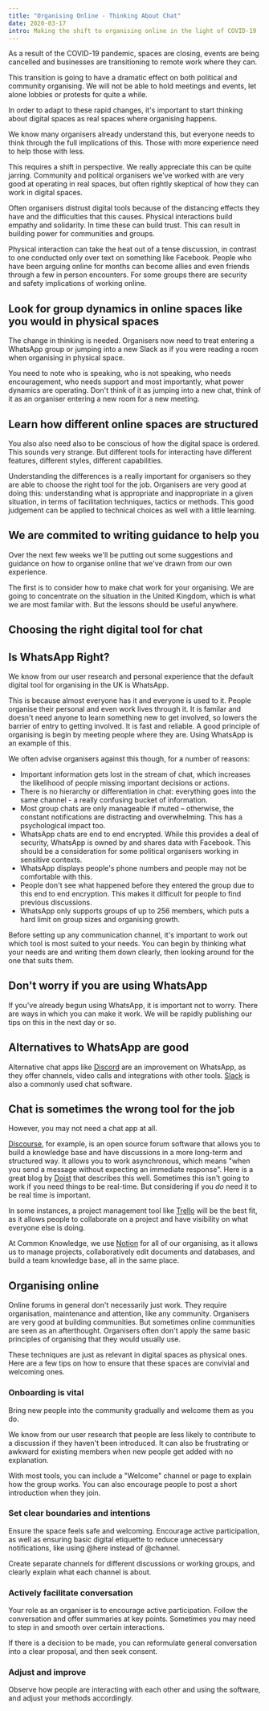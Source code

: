 ```yaml
---
title: "Organising Online - Thinking About Chat"
date: 2020-03-17
intro: Making the shift to organising online in the light of COVID-19
---
```

As a result of the COVID-19 pandemic, spaces are closing, events are being cancelled and businesses are transitioning to remote work where they can. 

This transition is going to have a dramatic effect on both political and community organising. We will not be able to hold meetings and events, let alone lobbies or protests for quite a while.

In order to adapt to these rapid changes, it's important to start thinking about digital spaces as real spaces where organising happens.

We know many organisers already understand this, but everyone needs to think through the full implications of this. Those with more experience need to help those with less.

This requires a shift in perspective. We really appreciate this can be quite jarring. Community and political organisers we've worked with are very good at operating in real spaces, but often rightly skeptical of how they can work in digital spaces.

Often organisers distrust digital tools because of the distancing effects they have and the difficulties that this causes. Physical interactions build empathy and solidarity. In time these can build trust. This can result in building power for communities and groups. 

Physical interaction can take the heat out of a tense discussion, in contrast to one conducted only over text on something like Facebook. People who have been arguing online for months can become allies and even friends through a few in person encounters. For some groups there are security and safety implications of working online.

## Look for group dynamics in online spaces like you would in physical spaces

The change in thinking is needed. Organisers now need to treat entering a WhatsApp group or jumping into a new Slack as if you were reading a room when organising in physical space. 

You need to note who is speaking, who is not speaking, who needs encouragement, who needs support and most importantly, what power dynamics are operating. Don't think of it as jumping into a new chat, think of it as an organiser entering a new room for a new meeting.

## Learn how different online spaces are structured

You also also need also to be conscious of how the digital space is ordered. This sounds very strange. But different tools for interacting have different features, different styles, different capabilities.

Understanding the differences is a really important for organisers so they are able to choose the right tool for the job. Organisers are very good at doing this: understanding what is appropriate and inappropriate in a given situation, in terms of facilitation techniques, tactics or methods. This good judgement can be applied to technical choices as well with a little learning.

## We are commited to writing guidance to help you

Over the next few weeks we'll be putting out some suggestions and guidance on how to organise online that we've drawn from our own experience. 

The first is to consider how to make chat work for your organising. We are going to concentrate on the situation in the United Kingdom, which is what we are most familar with. But the lessons should be useful anywhere.

## Choosing the right digital tool for chat

## Is WhatsApp Right?

We know from our user research and personal experience that the default digital tool for organising in the UK is WhatsApp. 

This is because almost everyone has it and everyone is used to it. People organise their personal and even work lives through it. It is familar and doesn't need anyone to learn something new to get involved, so lowers the barrier of entry to getting involved. It is fast and reliable. A good principle of organising is begin by meeting people where they are. Using WhatsApp is an example of this.

We often advise organisers against this though, for a number of reasons:

- Important information gets lost in the stream of chat, which increases the likelihood of people missing important decisions or actions.
- There is no hierarchy or differentiation in chat: everything goes into the same channel - a really confusing bucket of information.
- Most group chats are only manageable if muted – otherwise, the constant notifications are distracting and overwhelming. This has a psychological impact too.
- WhatsApp chats are end to end encrypted. While this provides a deal of security, WhatsApp is owned by and shares data with Facebook. This should be a consideration for some political organisers working in sensitive contexts.
- WhatsApp displays people's phone numbers and people may not be comfortable with this.
- People don't see what happened before they entered the group due to this end to end encryption. This makes it difficult for people to find previous discussions.
- WhatsApp only supports groups of up to 256 members, which puts a hard limit on group sizes and organising growth.

Before setting up any communication channel, it's important to work out which tool is most suited to your needs. You can begin by thinking what your needs are and writing them down clearly, then looking around for the one that suits them.

## Don't worry if you are using WhatsApp

If you've already begun using WhatsApp, it is important not to worry. There are ways in which you can make it work. We will be rapidly publishing our tips on this in the next day or so.

## Alternatives to WhatsApp are good

Alternative chat apps like [Discord](https://discordapp.com/) are an improvement on WhatsApp, as they offer channels, video calls and integrations with other tools. [Slack](https://slack.com) is also a commonly used chat software.

## Chat is sometimes the wrong tool for the job

However, you may not need a chat app at all. 

[Discourse](https://www.discourse.org/), for example, is an open source forum software that allows you to build a knowledge base and have discussions in a more long-term and structured way. It allows you to work asynchronous, which means "when you send a message without expecting an immediate response". Here is a great blog by [Doist](https://doist.com/blog/asynchronous-communication/) that describes this well. Sometimes this isn't going to work if you need things to be real-time. But considering if you *do* need it to be real time is important.

In some instances, a project management tool like [Trello](https://trello.com/) will be the best fit, as it allows people to collaborate on a project and have visibility on what everyone else is doing.

At Common Knowledge, we use [Notion](http://notion.so) for all of our organising, as it allows us to manage projects, collaboratively edit documents and databases, and build a team knowledge base, all in the same place.

## Organising online

Online forums in general don't necessarily just work. They require organisation, maintenance and attention, like any community. Organisers are very good at building communities. But sometimes online communities are seen as an afterthought. Organisers often don't apply the same basic principles of organising that they would usually use.

These techniques are just as relevant in digital spaces as physical ones. Here are a few tips on how to ensure that these spaces are convivial and welcoming ones.

### Onboarding is vital

Bring new people into the community gradually and welcome them as you do.

We know from our user research that people are less likely to contribute to a discussion if they haven't been introduced. It can also be frustrating or awkward for existing members when new people get added with no explanation.

With most tools, you can include a "Welcome" channel or page to explain how the group works. You can also encourage people to post a short introduction when they join.

### Set clear boundaries and intentions

Ensure the space feels safe and welcoming. Encourage active participation, as well as ensuring basic digital etiquette to reduce unnecessary notifications, like using @here instead of @channel.

Create separate channels for different discussions or working groups, and clearly explain what each channel is about.

### Actively facilitate conversation

Your role as an organiser is to encourage active participation. Follow the conversation and offer summaries at key points. Sometimes you may need to step in and smooth over certain interactions.

If there is a decision to be made, you can reformulate general conversation into a clear proposal, and then seek consent.

### Adjust and improve

Observe how people are interacting with each other and using the software, and adjust your methods accordingly.